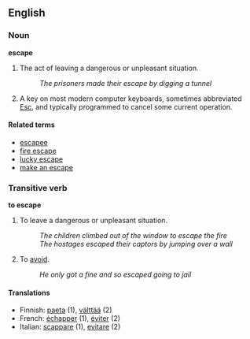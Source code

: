 ==English==
===Noun===
'''escape'''

#The act of leaving a dangerous or unpleasant situation.
#:''The prisoners made their escape by digging a tunnel''
#A key on most modern computer keyboards, sometimes abbreviated [[Esc]], and typically programmed to cancel some current operation.

<!-- don't need to say all this:
Managing to leave from an unpleasant or dangerous place or situation, e.g. a prison, a guard or kidnapper, a preying animal, a building, vehicle, cave, shaft, etc. in which one is trapped by fire, water, damage by impact, etc.
-->

====Related terms====
*[[escapee]]
*[[fire escape]]
*[[lucky escape]]
*[[make an escape]]

===Transitive verb===
'''to escape'''

#To leave a dangerous or unpleasant situation.
#:''The children climbed out of the window to escape the fire''
#:''The hostages escaped their captors by jumping over a wall''
#To [[avoid]].
#:''He only got a fine and so escaped going to jail''

====Translations====
*Finnish: [[paeta]] (1), [[välttää]] (2)
*French: [[échapper]] (1), [[éviter]] (2)
*Italian: [[scappare]] (1), [[evitare]] (2)